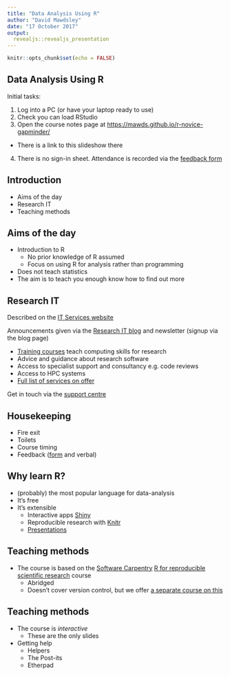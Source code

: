 ```yaml
---
title: "Data Analysis Using R"
author: "David Mawdsley"
date: "17 October 2017"
output: 
  revealjs::revealjs_presentation
---
```


```r
knitr::opts_chunk$set(echo = FALSE)
```
## Data Analysis Using R

Initial tasks:

1. Log into a PC (or have your laptop ready to use)
2. Check you can load RStudio
3. Open the course notes page at [https://mawds.github.io/r-novice-gapminder/](https://mawds.github.io/r-novice-gapminder/)
  * There is a link to this slideshow there
4. There is no sign-in sheet.  Attendance is recorded via the [feedback form](https://goo.gl/forms/YZJ05PzX9tPFEtuV2)


## Introduction

* Aims of the day
* Research IT
* Teaching methods


## Aims of the day

* Introduction to R
  + No prior knowledge of R assumed
  + Focus on using R for analysis rather than programming
* Does not teach statistics
* The aim is to teach you enough know how to find out more


## Research IT
Described on the [IT Services website](http://www.itservices.manchester.ac.uk/research/)

Announcements given via the [Research IT blog](https://researchitnews.org/) and newsletter (signup via the blog page)

* [Training courses](http://ri.itservices.manchester.ac.uk/training) teach computing skills for research
* Advice and guidance about research software
* Access to specialist support and consultancy e.g. code reviews
* Access to HPC systems
* [Full list of services on offer](http://www.itservices.manchester.ac.uk/our-services/research/)

Get in touch via the [support centre](http://supportcentre.manchester.ac.uk/)

## Housekeeping

* Fire exit
* Toilets
* Course timing
* Feedback ([form](https://goo.gl/forms/YZJ05PzX9tPFEtuV2) and verbal)

## Why learn R?

* (probably) the most popular language for data-analysis
* It's free
* It's extensible
    + Interactive apps [Shiny](https://shiny.rstudio.com/)
    + Reproducible research with [Knitr](https://yihui.name/knitr/)
    + [Presentations](https://www.r-bloggers.com/creating-a-presentation-with-r/)

## Teaching methods

* The course is based on the [Software Carpentry](https://software-carpentry.org) [R for reproducible scientific research](http://swcarpentry.github.io/r-novice-gapminder/) course
    + Abridged
    + Doesn't cover version control, but we offer [a separate course on this](http://app.manchester.ac.uk/rgit)
    
  
## Teaching methods

* The course is _interactive_
    + These are the only slides
* Getting help
    + Helpers
    + The Post-its
    + Etherpad

